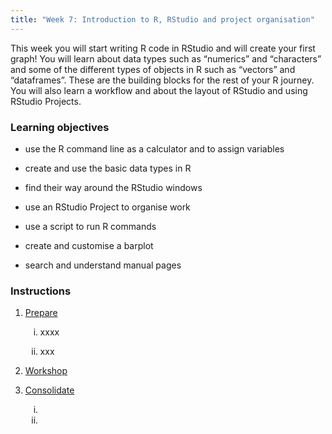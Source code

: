 ```yaml
---
title: "Week 7: Introduction to R, RStudio and project organisation"
---
```


This week you will start writing R code in RStudio and will create your first graph! You will learn about data types such as "numerics" and "characters" and some of the different types of objects in R such as "vectors" and "dataframes". These are the building blocks for the rest of your R journey. You will also learn a workflow and about the layout of RStudio and using RStudio Projects.

### Learning objectives

-   use the R command line as a calculator and to assign variables

-   create and use the basic data types in R

-   find their way around the RStudio windows

-   use an RStudio Project to organise work

-   use a script to run R commands

-   create and customise a barplot

-   search and understand manual pages

### Instructions

1.  [Prepare](study_before_workshop.qmd)

    i.  xxxx

    ii. xxx

2.  [Workshop](workshop.qmd)

3.  [Consolidate](study_after_workshop.qmd)

    i.  

    ii. 
